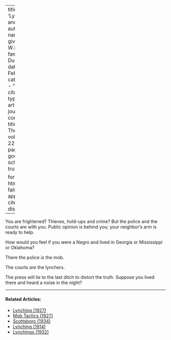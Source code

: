 
---
title: 'Lynchings and Mobs'
author:
  - name:
      given: W.E.B.
      family: Du Bois
date: Feb. 1921
categories: 
  - ""
citation: 
  type: article-journal
  container-title: The Crisis
  volume: 22
  issue: 4
  page: 149
google-scholar: true

format:
  html:
    toc: false
    appendix-cite-as: display
---



You are frightened? Thieves, hold-ups and crime? But the police and the courts are with you. Public opinion is behind you; your neighbor's arm is ready to help.

How would you feel if you were a Negro and lived in Georgia or Mississippi or Oklahoma?

There the police *is* the mob. 

The courts *are* the lynchers. 

The press will lie to the last ditch to distort the truth. Suppose you lived there and heard a noise in the night?

<!-- Similar articles start here -->
<div  class="clear-wrap"></div>
<hr>
#### Related Articles:

* [Lynching (1927)](/Volumes/33/04/lynching.html)
* [Mob Tactics (1927)](/Volumes/34/06/mob_tactics.html)
* [Scottsboro (1934)](/Volumes/41/01/scottsboro.html)
* [Lynching (1914)](/Volumes/07/05/lynching.html)
* [Lynchings (1932)](/Volumes/39/02/lynchings.html)

<!-- Similar articles end here -->